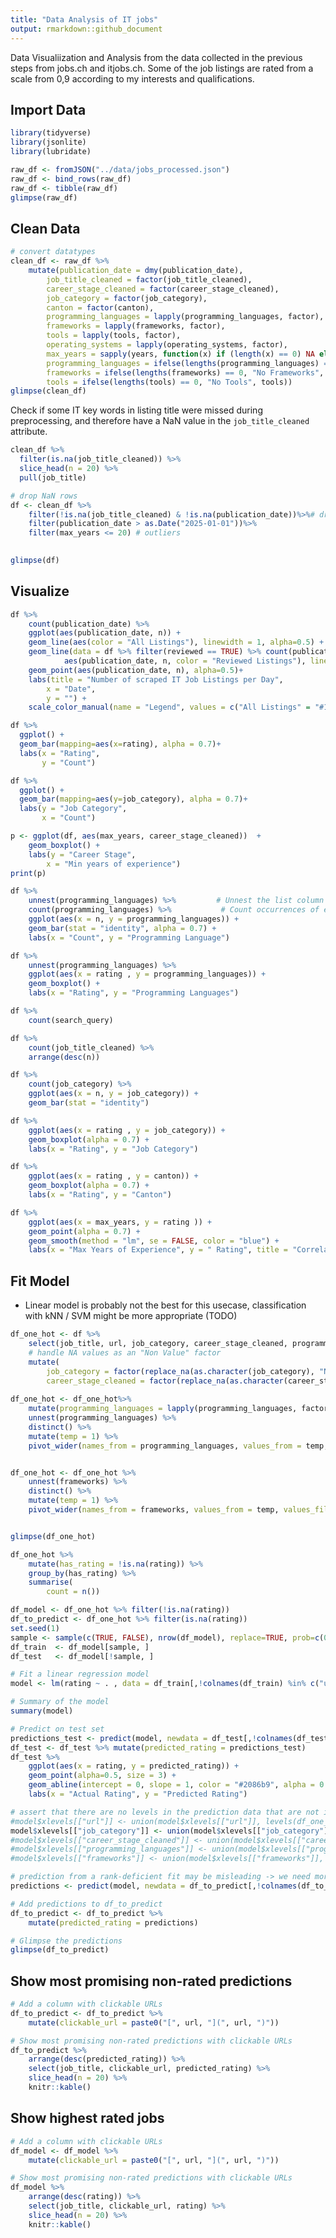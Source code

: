 ```yaml
---
title: "Data Analysis of IT jobs"
output: rmarkdown::github_document
---
```

Data Visualiization and Analysis from the data collected in the previous steps from jobs.ch and itjobs.ch. 
Some of the job listings are rated from a scale from 0,9 according to my interests and qualifications.

## Import Data
```r
library(tidyverse)
library(jsonlite)
library(lubridate)
```
```r

raw_df <- fromJSON("../data/jobs_processed.json")
raw_df <- bind_rows(raw_df)
raw_df <- tibble(raw_df)
glimpse(raw_df)
```

## Clean Data
```r
# convert datatypes
clean_df <- raw_df %>%
    mutate(publication_date = dmy(publication_date), 
        job_title_cleaned = factor(job_title_cleaned),
        career_stage_cleaned = factor(career_stage_cleaned),
        job_category = factor(job_category),
        canton = factor(canton),
        programming_languages = lapply(programming_languages, factor),
        frameworks = lapply(frameworks, factor),
        tools = lapply(tools, factor),
        operating_systems = lapply(operating_systems, factor),
        max_years = sapply(years, function(x) if (length(x) == 0) NA else max(as.numeric(x), na.rm = TRUE)), # get min number of years, and replace nan with 0
        programming_languages = ifelse(lengths(programming_languages) == 0, "No Programming Languages", programming_languages),
        frameworks = ifelse(lengths(frameworks) == 0, "No Frameworks", frameworks),
        tools = ifelse(lengths(tools) == 0, "No Tools", tools))
glimpse(clean_df)

```

Check if some IT key words in listing title were missed during preprocessing, and therefore have a NaN value in the `job_title_cleaned` attribute. 
```r
clean_df %>%
  filter(is.na(job_title_cleaned)) %>%
  slice_head(n = 20) %>%
  pull(job_title) 
```
```r
# drop NaN rows
df <- clean_df %>%
    filter(!is.na(job_title_cleaned) & !is.na(publication_date))%>%# drop rows with no cleaned job title, since they are probably no IT related jobs 
    filter(publication_date > as.Date("2025-01-01"))%>%
    filter(max_years <= 20) # outliers

    
glimpse(df)
```



## Visualize
```r
df %>%
    count(publication_date) %>%
    ggplot(aes(publication_date, n)) +
    geom_line(aes(color = "All Listings"), linewidth = 1, alpha=0.5) +  # Line for all listings
    geom_line(data = df %>% filter(reviewed == TRUE) %>% count(publication_date), 
            aes(publication_date, n, color = "Reviewed Listings"), linewidth = 1, alpha=0.5) +  # Line for reviewed listings
    geom_point(aes(publication_date, n), alpha=0.5)+
    labs(title = "Number of scraped IT Job Listings per Day",
        x = "Date",
        y = "") +
    scale_color_manual(name = "Legend", values = c("All Listings" = "#1182ba", "Reviewed Listings" = "#71d171"))

```
```r
df %>%
  ggplot() +
  geom_bar(mapping=aes(x=rating), alpha = 0.7)+
  labs(x = "Rating",
       y = "Count") 

```
```r
df %>%
  ggplot() +
  geom_bar(mapping=aes(y=job_category), alpha = 0.7)+
  labs(y = "Job Category",
       x = "Count") 

```
```r
p <- ggplot(df, aes(max_years, career_stage_cleaned))  +
    geom_boxplot() +
    labs(y = "Career Stage",
        x = "Min years of experience") 
print(p)
```

```r
df %>%
    unnest(programming_languages) %>%         # Unnest the list column
    count(programming_languages) %>%           # Count occurrences of each language
    ggplot(aes(x = n, y = programming_languages)) +  
    geom_bar(stat = "identity", alpha = 0.7) +
    labs(x = "Count", y = "Programming Language")

```
```r
df %>%
    unnest(programming_languages) %>% 
    ggplot(aes(x = rating , y = programming_languages)) +
    geom_boxplot() +
    labs(x = "Rating", y = "Programming Languages")
```
```r
df %>%
    count(search_query) 
```
```r
df %>%
    count(job_title_cleaned) %>%
    arrange(desc(n))
```
```r
df %>%
    count(job_category) %>%
    ggplot(aes(x = n, y = job_category)) +
    geom_bar(stat = "identity")

```
```r
df %>%
    ggplot(aes(x = rating , y = job_category)) +
    geom_boxplot(alpha = 0.7) +
    labs(x = "Rating", y = "Job Category")
```
```r
df %>%
    ggplot(aes(x = rating , y = canton)) +
    geom_boxplot(alpha = 0.7) +
    labs(x = "Rating", y = "Canton")
```

```r
df %>%
    ggplot(aes(x = max_years, y = rating )) +
    geom_point(alpha = 0.7) +
    geom_smooth(method = "lm", se = FALSE, color = "blue") +
    labs(x = "Max Years of Experience", y = " Rating", title = "Correlation between Rating and Max Years of Experience")
```

## Fit Model
- Linear model is probably not the best for this usecase, classification with kNN / SVM might be more appropriate (TODO)
```r

df_one_hot <- df %>%
    select(job_title, url, job_category, career_stage_cleaned, programming_languages, frameworks, max_years, rating ) %>% 
    # handle NA values as an "Non Value" factor
    mutate(
        job_category = factor(replace_na(as.character(job_category), "No Value")),
        career_stage_cleaned = factor(replace_na(as.character(career_stage_cleaned), "No Value")))
    
df_one_hot <- df_one_hot%>% 
    mutate(programming_languages = lapply(programming_languages, factor)) %>%
    unnest(programming_languages) %>%
    distinct() %>%
    mutate(temp = 1) %>%
    pivot_wider(names_from = programming_languages, values_from = temp, values_fill = list(temp = 0))


df_one_hot <- df_one_hot %>%   
    unnest(frameworks) %>%
    distinct() %>%
    mutate(temp = 1) %>%
    pivot_wider(names_from = frameworks, values_from = temp, values_fill = list(temp = 0))


glimpse(df_one_hot)

```
```r
df_one_hot %>%
    mutate(has_rating = !is.na(rating)) %>%
    group_by(has_rating) %>%
    summarise(
        count = n())

```
```r
df_model <- df_one_hot %>% filter(!is.na(rating))
df_to_predict <- df_one_hot %>% filter(is.na(rating))
set.seed(1)
sample <- sample(c(TRUE, FALSE), nrow(df_model), replace=TRUE, prob=c(0.8,0.2))
df_train  <- df_model[sample, ]
df_test   <- df_model[!sample, ]

# Fit a linear regression model
model <- lm(rating ~ . , data = df_train[,!colnames(df_train) %in% c("url", "job_title")])

# Summary of the model
summary(model)
```
```r
# Predict on test set
predictions_test <- predict(model, newdata = df_test[,!colnames(df_test) %in% c("url", "job_title")])
df_test <- df_test %>% mutate(predicted_rating = predictions_test) 
df_test %>%
    ggplot(aes(x = rating, y = predicted_rating)) +
    geom_point(alpha=0.5, size = 3) +
    geom_abline(intercept = 0, slope = 1, color = "#2086b9", alpha = 0.5, linewidth = 2) +
    labs(x = "Actual Rating", y = "Predicted Rating")
```
```r

# assert that there are no levels in the prediction data that are not in the model
#model$xlevels[["url"]] <- union(model$xlevels[["url"]], levels(df_one_hot$url))
model$xlevels[["job_category"]] <- union(model$xlevels[["job_category"]], levels(df_one_hot$job_category))
#model$xlevels[["career_stage_cleaned"]] <- union(model$xlevels[["career_stage_cleaned"]], levels(df_one_hot$career_stage_cleaned))
#model$xlevels[["programming_languages"]] <- union(model$xlevels[["programming_languages"]], levels(df_one_hot$programming_languages))
#model$xlevels[["frameworks"]] <- union(model$xlevels[["frameworks"]], levels(df_one_hot$frameworks))

# prediction from a rank-deficient fit may be misleading -> we need more data
predictions <- predict(model, newdata = df_to_predict[,!colnames(df_to_predict) %in% c("url", "job_title")])

# Add predictions to df_to_predict
df_to_predict <- df_to_predict %>%
    mutate(predicted_rating = predictions)

# Glimpse the predictions
glimpse(df_to_predict)
```

## Show most promising non-rated predictions
```r
# Add a column with clickable URLs
df_to_predict <- df_to_predict %>%
    mutate(clickable_url = paste0("[", url, "](", url, ")"))

# Show most promising non-rated predictions with clickable URLs
df_to_predict %>%
    arrange(desc(predicted_rating)) %>%
    select(job_title, clickable_url, predicted_rating) %>%
    slice_head(n = 20) %>%
    knitr::kable()
```

## Show highest rated jobs
```r
# Add a column with clickable URLs
df_model <- df_model %>%
    mutate(clickable_url = paste0("[", url, "](", url, ")"))

# Show most promising non-rated predictions with clickable URLs
df_model %>%
    arrange(desc(rating)) %>%
    select(job_title, clickable_url, rating) %>%
    slice_head(n = 20) %>%
    knitr::kable()
```
